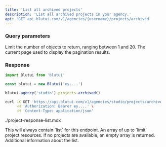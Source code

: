 ```yaml
---
title: 'List all archived projects'
description: 'List all archived projects in your agency.'
api: 'GET api.blutui.com/v1/agencies/{username}/projects/archived'
---
```


### Query parameters

<Parameter name="limit" type="integer | default: 10">
Limit the number of objects to return, ranging between 1 and 20.
</Parameter>

<Parameter name="page" type="integer | default: 1">
The current page used to display the pagination results.
</Parameter>

### Response

```ts tab="Node.js"
import Blutui from 'blutui'

const blutui = new Blutui('ey....')

blutui.agency('studio').projects.archived()
```

```bash tab="cURL"
curl -X GET 'https://api.blutui.com/v1/agencies/studio/projects/archived' \
     -H 'Authorization: Bearer ey....' \
     -H 'Content-Type: application/json'
```

<include>./project-response-list.mdx</include>

<Parameter name="object" type="string">
This will always contain `list` for this endpoint.
</Parameter>

<Parameter name="data" type="array">
An array of up to `limit` project resources. If no projects are available, an empty array is returned.
</Parameter>

<Parameter name="meta" type="object">
Additional information about the list.
</Parameter>
